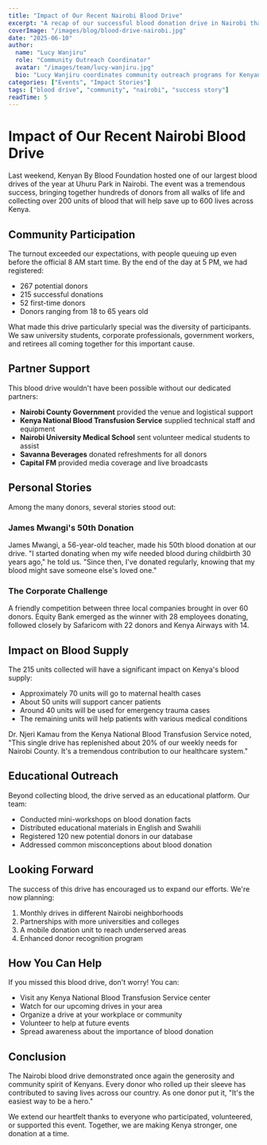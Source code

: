 ```yaml
---
title: "Impact of Our Recent Nairobi Blood Drive"
excerpt: "A recap of our successful blood donation drive in Nairobi that collected over 200 units of blood and engaged the local community."
coverImage: "/images/blog/blood-drive-nairobi.jpg"
date: "2025-06-10"
author:
  name: "Lucy Wanjiru"
  role: "Community Outreach Coordinator"
  avatar: "/images/team/lucy-wanjiru.jpg"
  bio: "Lucy Wanjiru coordinates community outreach programs for Kenyan By Blood Foundation, focusing on urban areas and university partnerships."
categories: ["Events", "Impact Stories"]
tags: ["blood drive", "community", "nairobi", "success story"]
readTime: 5
---
```


# Impact of Our Recent Nairobi Blood Drive

Last weekend, Kenyan By Blood Foundation hosted one of our largest blood drives of the year at Uhuru Park in Nairobi. The event was a tremendous success, bringing together hundreds of donors from all walks of life and collecting over 200 units of blood that will help save up to 600 lives across Kenya.

## Community Participation

The turnout exceeded our expectations, with people queuing up even before the official 8 AM start time. By the end of the day at 5 PM, we had registered:

- 267 potential donors
- 215 successful donations
- 52 first-time donors
- Donors ranging from 18 to 65 years old

What made this drive particularly special was the diversity of participants. We saw university students, corporate professionals, government workers, and retirees all coming together for this important cause.

## Partner Support

This blood drive wouldn't have been possible without our dedicated partners:

- **Nairobi County Government** provided the venue and logistical support
- **Kenya National Blood Transfusion Service** supplied technical staff and equipment
- **Nairobi University Medical School** sent volunteer medical students to assist
- **Savanna Beverages** donated refreshments for all donors
- **Capital FM** provided media coverage and live broadcasts

## Personal Stories

Among the many donors, several stories stood out:

### James Mwangi's 50th Donation

James Mwangi, a 56-year-old teacher, made his 50th blood donation at our drive. "I started donating when my wife needed blood during childbirth 30 years ago," he told us. "Since then, I've donated regularly, knowing that my blood might save someone else's loved one."

### The Corporate Challenge

A friendly competition between three local companies brought in over 60 donors. Equity Bank emerged as the winner with 28 employees donating, followed closely by Safaricom with 22 donors and Kenya Airways with 14.

## Impact on Blood Supply

The 215 units collected will have a significant impact on Kenya's blood supply:

- Approximately 70 units will go to maternal health cases
- About 50 units will support cancer patients
- Around 40 units will be used for emergency trauma cases
- The remaining units will help patients with various medical conditions

Dr. Njeri Kamau from the Kenya National Blood Transfusion Service noted, "This single drive has replenished about 20% of our weekly needs for Nairobi County. It's a tremendous contribution to our healthcare system."

## Educational Outreach

Beyond collecting blood, the drive served as an educational platform. Our team:

- Conducted mini-workshops on blood donation facts
- Distributed educational materials in English and Swahili
- Registered 120 new potential donors in our database
- Addressed common misconceptions about blood donation

## Looking Forward

The success of this drive has encouraged us to expand our efforts. We're now planning:

1. Monthly drives in different Nairobi neighborhoods
2. Partnerships with more universities and colleges
3. A mobile donation unit to reach underserved areas
4. Enhanced donor recognition program

## How You Can Help

If you missed this blood drive, don't worry! You can:

- Visit any Kenya National Blood Transfusion Service center
- Watch for our upcoming drives in your area
- Organize a drive at your workplace or community
- Volunteer to help at future events
- Spread awareness about the importance of blood donation

## Conclusion

The Nairobi blood drive demonstrated once again the generosity and community spirit of Kenyans. Every donor who rolled up their sleeve has contributed to saving lives across our country. As one donor put it, "It's the easiest way to be a hero."

We extend our heartfelt thanks to everyone who participated, volunteered, or supported this event. Together, we are making Kenya stronger, one donation at a time.

